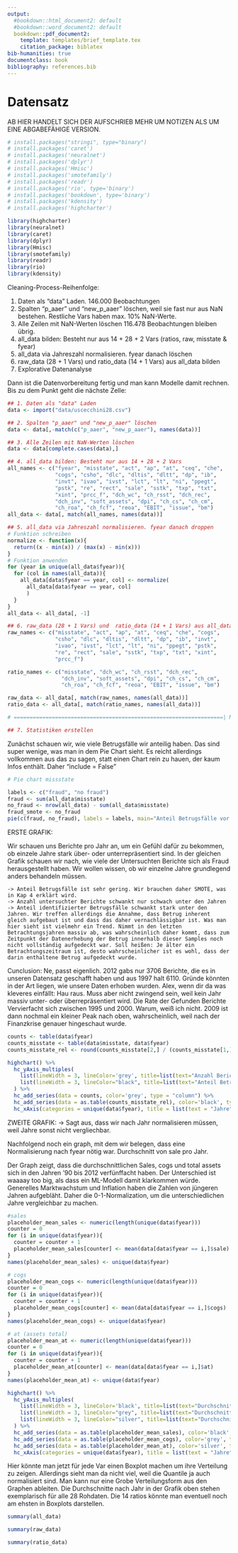 ```yaml
---
output:
  #bookdown::html_document2: default
  #bookdown::word_document2: default
  bookdown::pdf_document2:
    template: templates/brief_template.tex
    citation_package: biblatex
bib-humanities: true
documentclass: book
bibliography: references.bib
---
```


# Datensatz {#dataset} 




 AB HIER HANDELT SICH DER AUFSCHRIEB MEHR UM NOTIZEN ALS UM EINE ABGABEFÄHIGE VERSION.
 
 
 
```r
# install.packages("stringi", type="binary")
# install.packages('caret')
# install.packages('neuralnet')
# install.packages('dplyr')
# install.packages('Hmisc')
# install.packages('smotefamily')
# install.packages('readr')
# install.packages('rio', type='binary')
# install.packages('bookdown', type='binary')
# install.packages('kdensity')
# install.packages('highcharter')

library(highcharter)
library(neuralnet)
library(caret)
library(dplyr)
library(Hmisc)
library(smotefamily)
library(readr)
library(rio)
library(kdensity)
```
Cleaning-Process-Reihenfolge:

  1. Daten als "data" Laden. 146.000 Beobachtungen
  2. Spalten "p_aaer" und "new_p_aaer" löschen, weil sie fast nur aus NaN bestehen. Restliche Vars haben max. 10% NaN-Werte.
  3. Alle Zeilen mit NaN-Werten löschen 116.478 Beobachtungen bleiben übrig. 
  4. all_data bilden: Besteht nur aus 14 + 28 + 2 Vars (ratios, raw, misstate & fyear)
  5. all_data via Jahreszahl normalisieren. fyear danach löschen 
  6. raw_data (28 + 1 Vars) und  ratio_data (14 + 1 Vars) aus all_data bilden
  7. Explorative Datenanalyse 

  
Dann ist die Datenvorbereitung fertig und man kann Modelle damit rechnen. Bis zu dem Punkt geht die nächste Zelle:

```r
## 1. Daten als "data" Laden
data <- import("data/uscecchini28.csv")

## 2. Spalten "p_aaer" und "new_p_aaer" löschen
data <- data[,-match(c("p_aaer", "new_p_aaer"), names(data))]

## 3. Alle Zeilen mit NaN-Werten löschen
data <- data[complete.cases(data),]

## 4. all_data bilden: Besteht nur aus 14 + 28 + 2 Vars
all_names <- c("fyear", "misstate", "act", "ap", "at", "ceq", "che", 
               "cogs", "csho", "dlc", "dltis", "dltt", "dp", "ib", 
               "invt", "ivao", "ivst", "lct", "lt", "ni", "ppegt", 
               "pstk", "re", "rect", "sale", "sstk", "txp", "txt", 
               "xint", "prcc_f", "dch_wc", "ch_rsst", "dch_rec", 
               "dch_inv", "soft_assets", "dpi", "ch_cs", "ch_cm", 
               "ch_roa", "ch_fcf", "reoa", "EBIT", "issue", "bm")
all_data <- data[, match(all_names, names(data))]

## 5. all_data via Jahreszahl normalisieren. fyear danach droppen
# Funktion schreiben
normalize <- function(x){
  return((x - min(x)) / (max(x) - min(x)))
}
# Funktion anwenden
for (year in unique(all_data$fyear)){
  for (col in names(all_data)){
    all_data[data$fyear == year, col] <- normalize(
      all_data[data$fyear == year, col]
      ) 
  }
}
all_data <- all_data[, -1] 

## 6. raw_data (28 + 1 Vars) und  ratio_data (14 + 1 Vars) aus all_data bilden
raw_names <- c("misstate", "act", "ap", "at", "ceq", "che", "cogs", 
               "csho", "dlc", "dltis", "dltt", "dp", "ib", "invt", 
               "ivao", "ivst", "lct", "lt", "ni", "ppegt", "pstk", 
               "re", "rect", "sale", "sstk", "txp", "txt", "xint", 
               "prcc_f")

ratio_names <- c("misstate", "dch_wc", "ch_rsst", "dch_rec", 
                 "dch_inv", "soft_assets", "dpi", "ch_cs", "ch_cm", 
                 "ch_roa", "ch_fcf", "reoa", "EBIT", "issue", "bm")

raw_data <- all_data[, match(raw_names, names(all_data))]
ratio_data <- all_data[, match(ratio_names, names(all_data))]

# ==================================================================| Maximale Breite bis zum Strich

## 7. Statistiken erstellen


```

Zunächst schauen wir, wie viele Betrugsfälle wir anteilig haben. Das sind super wenige, was man in dem Pie Chart sieht. Es reicht allerdings vollkommen aus das zu sagen, statt einen Chart rein zu hauen, der kaum Infos enthält. Daher "include = False"
```r
# Pie chart missstate 

labels <- c("fraud", "no fraud")
fraud <- sum(all_data$misstate)
no_fraud <- nrow(all_data) - sum(all_data$misstate)
fraud_smote <- no_fraud
pie(c(fraud, no_fraud), labels = labels, main="Anteil Betrugsfälle vor SMOTE", init.angle = 90, clockwise = T)

```
ERSTE GRAFIK: 


Wir schauen uns Berichte pro Jahr an, um ein Gefühl dafür zu bekommen, ob einzele Jahre stark über- oder unterrepräsentiert sind. In der gleichen Grafik schauen wir nach, wie viele der Untersuchten Berichte sich als Fraud herausgestellt haben. Wir wollen wissen, ob wir einzelne Jahre grundlegend anders behandeln müssen. 

    -> Anteil Betrugsfälle ist sehr gering. Wir brauchen daher SMOTE, was in Kap 4 erklärt wird.
    -> Anzahl untersuchter Berichte schwankt nur schwach unter den Jahren
    -> Anteil identifizierter Betrugsfälle schwankt stark unter den Jahren. Wir treffen allerdings die Annahme, dass Betrug inherent gleich aufgebaut ist und dass das daher vernachlässigbar ist. Was man hier sieht ist vielmehr ein Trend. Nimmt in den letzten Betrachtungsjahren massiv ab, was wahrscheinlich daher kommt, dass zum Zeitpunkt der Datenerhebung der Betrug innerhalb dieser Samples noch nicht vollständig aufgedeckt war. Soll heißen: Je älter ein Betrachtungszeitraum ist, desto wahrscheinlicher ist es wohl, dass der darin enthaltene Betrug aufgedeckt wurde.

Cunclusion: Ne, passt eigenlich. 2012 gabs nur 3706 Berichte, die es in unseren Datensatz geschafft haben und aus 1997 halt 6110. Gründe könnten in der Art liegen, wie unsere Daten erhoben wurden. Alex, wenn dir da was kleveres einfällt: Hau raus. Muss aber nicht zwingend sein, weil kein Jahr massiv unter- oder überrepräsentiert wird. Die Rate der Gefunden Berichte Vervierfacht sich zwischen 1995 und 2000. Warum, weiß ich nicht. 2009 ist dann nochmal ein kleiner Peak nach oben, wahrscheinlich, weil nach der Finanzkrise genauer hingeschaut wurde. 

```r
counts <- table(data$fyear)
counts_misstate <- table(data$misstate, data$fyear)
counts_misstate_rel <- round(counts_misstate[2,] / (counts_misstate[1,] +counts_misstate[2,]), 4)

highchart() %>% 
  hc_yAxis_multiples(
    list(lineWidth = 3, lineColor='grey', title=list(text="Anzahl Berichte")),
    list(lineWidth = 3, lineColor="black", title=list(text="Anteil Betrugsfälle"))
  ) %>% 
  hc_add_series(data = counts, color='grey', type = "column") %>% 
  hc_add_series(data = as.table(counts_misstate_rel), color='black', type = "column", yAxis = 1) %>%
  hc_xAxis(categories = unique(data$fyear), title = list(text = "Jahre"))
```

ZWEITE GRAFIK:
  -> Sagt aus, dass wir nach Jahr normalisieren müssen, weil Jahre sonst nicht vergliechbar. 

Nachfolgend noch ein graph, mit dem wir belegen, dass eine Normalisierung nach fyear nötig war. Durchschnitt von sale pro Jahr. 

Der Graph zeigt, dass die durchschnittlichen Sales, cogs und total assets sich in den Jahren '90 bis 2012 verfünffacht haben. Der Unterschied ist waaaay too big, als dass ein ML-Modell damit klarkommen würde. Generelles Marktwachstum und Inflation haben die Zahlen von jüngeren Jahren aufgebläht. Daher die 0-1-Normalization, um die unterschiedlichen Jahre vergleichbar zu machen. 


```r
#sales
placeholder_mean_sales <- numeric(length(unique(data$fyear)))
counter = 0
for (i in unique(data$fyear)){
  counter = counter + 1
  placeholder_mean_sales[counter] <- mean(data[data$fyear == i,]$sale)
}
names(placeholder_mean_sales) <- unique(data$fyear)

# cogs
placeholder_mean_cogs <- numeric(length(unique(data$fyear)))
counter = 0
for (i in unique(data$fyear)){
  counter = counter + 1
  placeholder_mean_cogs[counter] <- mean(data[data$fyear == i,]$cogs)
}
names(placeholder_mean_cogs) <- unique(data$fyear)

# at (assets total)
placeholder_mean_at <- numeric(length(unique(data$fyear)))
counter = 0
for (i in unique(data$fyear)){
  counter = counter + 1
  placeholder_mean_at[counter] <- mean(data[data$fyear == i,]$at)
}
names(placeholder_mean_at) <- unique(data$fyear)

highchart() %>% 
  hc_yAxis_multiples(
    list(lineWidth = 3, lineColor='black', title=list(text="Durchschnitt sales")),
    list(lineWidth = 3, lineColor="grey", title=list(text="Durchschnitt cogs")),
    list(lineWidth = 3, lineColor="silver", title=list(text="Durchschnitt total Assets"))
  ) %>% 
  hc_add_series(data = as.table(placeholder_mean_sales), color='black', type = "column") %>% 
  hc_add_series(data = as.table(placeholder_mean_cogs), color='grey', type = "column", yAxis = 1) %>%
  hc_add_series(data = as.table(placeholder_mean_at), color='silver', type = "column", yAxis = 2) %>%
  hc_xAxis(categories = unique(data$fyear), title = list(text = "Jahre"))
```


Hier könnte man jetzt für jede Var einen Boxplot machen um ihre Verteilung zu zeigen. 
Allerdings sieht man da nicht viel, weil die Quantile ja auch normalisiert sind. 
Man kann nur eine Grobe Verteilungsform aus den Graphen ableiten. 
Die Durchschnitte nach Jahr in der Grafik oben stehen exemplarisch für alle 28 Rohdaten.
Die 14 ratios könnte man eventuell noch am ehsten in Boxplots darstellen. 

```r
summary(all_data)
```

```r
summary(raw_data)
```

```r
summary(ratio_data)
```















